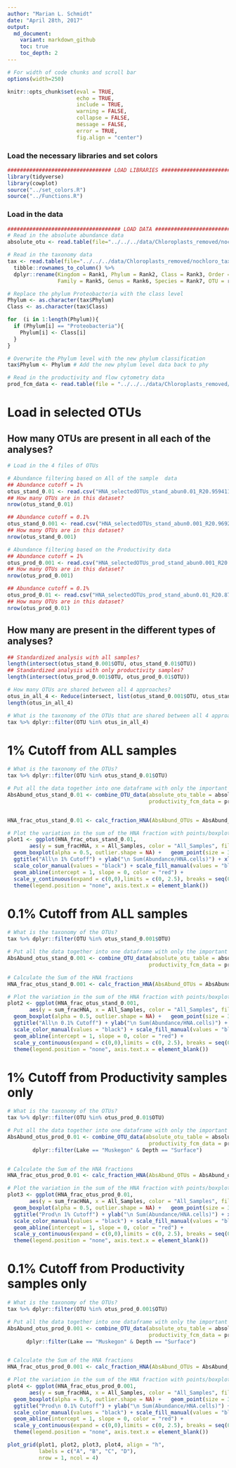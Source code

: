 ```yaml
---
author: "Marian L. Schmidt"
date: "April 28th, 2017"
output:
  md_document:
    variant: markdown_github
    toc: true
    toc_depth: 2
---
```




```r
# For width of code chunks and scroll bar 
options(width=250)

knitr::opts_chunk$set(eval = TRUE, 
                      echo = TRUE,
                      include = TRUE,
                      warning = FALSE,
                      collapse = FALSE,
                      message = FALSE,
                      error = TRUE,
                      fig.align = "center")
```



### Load the necessary libraries and set colors 
```r
################################# LOAD LIBRARIES ############################################
library(tidyverse)
library(cowplot)
source("../set_colors.R")
source("../Functions.R")
```


### Load in the data
```r
#################################### LOAD DATA ##############################################
# Read in the absolute abundance data 
absolute_otu <- read.table(file="../../../data/Chloroplasts_removed/nochloro_absolute_otu.tsv", header = TRUE) # Absolute OTU abundance table 

# Read in the taxonomy data 
tax <- read.table(file="../../../data/Chloroplasts_removed/nochloro_taxonomy_otu.tsv", header = TRUE) %>%
  tibble::rownames_to_column() %>%
  dplyr::rename(Kingdom = Rank1, Phylum = Rank2, Class = Rank3, Order = Rank4, 
                Family = Rank5, Genus = Rank6, Species = Rank7, OTU = rowname) # Fix the Taxonomy

# Replace the phylum Proteobacteria with the class level
Phylum <- as.character(tax$Phylum)
Class <- as.character(tax$Class)

for  (i in 1:length(Phylum)){ 
  if (Phylum[i] == "Proteobacteria"){
    Phylum[i] <- Class[i]
  } 
}

# Overwrite the Phylum level with the new phylum classification
tax$Phylum <- Phylum # Add the new phylum level data back to phy

# Read in the productivity and flow cytometry data 
prod_fcm_data <- read.table(file = "../../../data/Chloroplasts_removed/productivity_data.tsv", header = TRUE) # Metadata file
```


# Load in selected OTUs

## How many OTUs are present in all each of the analyses?

```r
# Load in the 4 files of OTUs

# Abundance filtering based on All of the sample  data 
## Abundance cutoff = 1%
otus_stand_0.01 <- read.csv("HNA_selectedOTUs_stand_abun0.01_R20.959411030714.csv", header = FALSE) %>% rename(OTU = V1, score = V2)
## How many OTUs are in this dataset?
nrow(otus_stand_0.01)

## Abundance cutoff = 0.1%
otus_stand_0.001 <- read.csv("HNA_selectedOTUs_stand_abun0.001_R20.969251756656.csv", header = FALSE) %>% rename(OTU = V1, score = V2)
## How many OTUs are in this dataset?
nrow(otus_stand_0.001)

# Abundance filtering based on the Productivity data
## Abundance cutoff = 1%
otus_prod_0.001 <- read.csv("HNA_selectedOTUs_prod_stand_abun0.001_R20.928038799058.csv", header = FALSE) %>% rename(OTU = V1, score = V2) 
## How many OTUs are in this dataset?
nrow(otus_prod_0.001)

## Abundance cutoff = 0.1%
otus_prod_0.01 <- read.csv("HNA_selectedOTUs_prod_stand_abun0.01_R20.87968307489.csv", header = FALSE) %>% rename(OTU = V1, score = V2)
## How many OTUs are in this dataset?
nrow(otus_prod_0.01)
```


## How many are present in the different types of analyses?

```r
## Standardized analysis with all samples?
length(intersect(otus_stand_0.001$OTU, otus_stand_0.01$OTU))
## Standardized analysis with only productivity samples?
length(intersect(otus_prod_0.001$OTU, otus_prod_0.01$OTU))

# How many OTUs are shared between all 4 approaches?
otus_in_all_4 <- Reduce(intersect, list(otus_stand_0.001$OTU, otus_stand_0.01$OTU, otus_prod_0.001$OTU, otus_prod_0.01$OTU))
length(otus_in_all_4)

# What is the taxonomy of the OTUs that are shared between all 4 approaches?
tax %>% dplyr::filter(OTU %in% otus_in_all_4)
```


# 1% Cutoff from ALL samples 

```r
# What is the taxonomy of the OTUs?
tax %>% dplyr::filter(OTU %in% otus_stand_0.01$OTU)

# Put all the data together into one dataframe with only the important OTUs
AbsAbund_otus_stand_0.01 <- combine_OTU_data(absolute_otu_table = absolute_otu, otu_vector_names = as.vector(otus_stand_0.01$OTU), 
                                             productivity_fcm_data = prod_fcm_data, taxonomy_table = tax)


HNA_frac_otus_stand_0.01 <- calc_fraction_HNA(AbsAbund_OTUs = AbsAbund_otus_stand_0.01)

# Plot the variation in the sum of the HNA fraction with points/boxplot
plot1 <- ggplot(HNA_frac_otus_stand_0.01, 
       aes(y = sum_fracHNA, x = All_Samples, color = "All_Samples", fill = "All_Samples")) +
  geom_boxplot(alpha = 0.5, outlier.shape = NA) +   geom_point(size = 3, position = position_jitterdodge()) +
  ggtitle("All\n 1% Cutoff") + ylab("\n Sum(Abundance/HNA.cells)") + xlab("Sample") +
  scale_color_manual(values = "black") + scale_fill_manual(values = "black") +
  geom_abline(intercept = 1, slope = 0, color = "red") +                                   # Draw a line at 1 
  scale_y_continuous(expand = c(0,0),limits = c(0, 2.5), breaks = seq(0, 2.5, by = 0.5)) +
  theme(legend.position = "none", axis.text.x = element_blank())
```

# 0.1% Cutoff from ALL samples 

```r
# What is the taxonomy of the OTUs?
tax %>% dplyr::filter(OTU %in% otus_stand_0.001$OTU)

# Put all the data together into one dataframe with only the important OTUs
AbsAbund_otus_stand_0.001 <- combine_OTU_data(absolute_otu_table = absolute_otu, otu_vector_names = as.vector(otus_stand_0.001$OTU), 
                                             productivity_fcm_data = prod_fcm_data, taxonomy_table = tax)

# Calculate the Sum of the HNA fractions
HNA_frac_otus_stand_0.001 <- calc_fraction_HNA(AbsAbund_OTUs = AbsAbund_otus_stand_0.001)

# Plot the variation in the sum of the HNA fraction with points/boxplot
plot2 <- ggplot(HNA_frac_otus_stand_0.001, 
       aes(y = sum_fracHNA, x = All_Samples, color = "All_Samples", fill = "All_Samples")) +
  geom_boxplot(alpha = 0.5, outlier.shape = NA) +   geom_point(size = 3, position = position_jitterdodge()) +
  ggtitle("All\n 0.1% Cutoff") + ylab("\n Sum(Abundance/HNA.cells)") + xlab("Sample") +
  scale_color_manual(values = "black") + scale_fill_manual(values = "black") +
  geom_abline(intercept = 1, slope = 0, color = "red") +                                   # Draw a line at 1 
  scale_y_continuous(expand = c(0,0),limits = c(0, 2.5), breaks = seq(0, 2.5, by = 0.5)) +
  theme(legend.position = "none", axis.text.x = element_blank())
```



# 1% Cutoff from Productivity samples only 

```r
# What is the taxonomy of the OTUs?
tax %>% dplyr::filter(OTU %in% otus_prod_0.01$OTU)

# Put all the data together into one dataframe with only the important OTUs
AbsAbund_otus_prod_0.01 <- combine_OTU_data(absolute_otu_table = absolute_otu, otu_vector_names = as.vector(otus_prod_0.01$OTU), 
                                             productivity_fcm_data = prod_fcm_data, taxonomy_table = tax) %>%
        dplyr::filter(Lake == "Muskegon" & Depth == "Surface")               # Filter out samples that have productivity data (Muskegon & Surface)


# Calculate the Sum of the HNA fractions
HNA_frac_otus_prod_0.01 <- calc_fraction_HNA(AbsAbund_OTUs = AbsAbund_otus_prod_0.01)

# Plot the variation in the sum of the HNA fraction with points/boxplot
plot3 <- ggplot(HNA_frac_otus_prod_0.01, 
       aes(y = sum_fracHNA, x = All_Samples, color = "All_Samples", fill = "All_Samples")) +
  geom_boxplot(alpha = 0.5, outlier.shape = NA) +   geom_point(size = 3, position = position_jitterdodge()) +
  ggtitle("Prod\n 1% Cutoff") + ylab("\n Sum(Abundance/HNA.cells)") + xlab("Sample") +
  scale_color_manual(values = "black") + scale_fill_manual(values = "black") +
  geom_abline(intercept = 1, slope = 0, color = "red") +                                   # Draw a line at 1 
  scale_y_continuous(expand = c(0,0),limits = c(0, 2.5), breaks = seq(0, 2.5, by = 0.5)) +
  theme(legend.position = "none", axis.text.x = element_blank())
```


# 0.1% Cutoff from Productivity samples only 

```r
# What is the taxonomy of the OTUs?
tax %>% dplyr::filter(OTU %in% otus_prod_0.001$OTU)

# Put all the data together into one dataframe with only the important OTUs
AbsAbund_otus_prod_0.001 <- combine_OTU_data(absolute_otu_table = absolute_otu, otu_vector_names = as.vector(otus_prod_0.001$OTU), 
                                             productivity_fcm_data = prod_fcm_data, taxonomy_table = tax) %>%
      dplyr::filter(Lake == "Muskegon" & Depth == "Surface")               # Filter out samples that have productivity data (Muskegon & Surface)


# Calculate the Sum of the HNA fractions
HNA_frac_otus_prod_0.001 <- calc_fraction_HNA(AbsAbund_OTUs = AbsAbund_otus_prod_0.001)

# Plot the variation in the sum of the HNA fraction with points/boxplot
plot4 <- ggplot(HNA_frac_otus_prod_0.001, 
       aes(y = sum_fracHNA, x = All_Samples, color = "All_Samples", fill = "All_Samples")) +
  geom_boxplot(alpha = 0.5, outlier.shape = NA) +   geom_point(size = 3, position = position_jitterdodge()) +
  ggtitle("Prod\n 0.1% Cutoff") + ylab("\n Sum(Abundance/HNA.cells)") + xlab("Sample") +
  scale_color_manual(values = "black") + scale_fill_manual(values = "black") +
  geom_abline(intercept = 1, slope = 0, color = "red") +                                   # Draw a line at 1 
  scale_y_continuous(expand = c(0,0),limits = c(0, 2.5), breaks = seq(0, 2.5, by = 0.5)) +
  theme(legend.position = "none", axis.text.x = element_blank())
```

```r
plot_grid(plot1, plot2, plot3, plot4, align = "h",
          labels = c("A", "B", "C", "D"),
          nrow = 1, ncol = 4)

```



